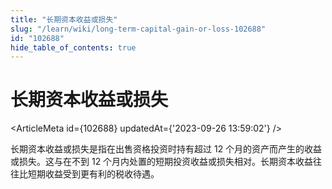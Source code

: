 ```yaml
---
title: "长期资本收益或损失"
slug: "/learn/wiki/long-term-capital-gain-or-loss-102688"
id: "102688"
hide_table_of_contents: true
---
```



# 长期资本收益或损失

<ArticleMeta id={102688} updatedAt={'2023-09-26 13:59:02'} />
<div className='border-solid border-b border-t-0 my-4 border-[var(--ifm-color-gray-300)]' />

长期资本收益或损失是指在出售资格投资时持有超过 12 个月的资产而产生的收益或损失。这与在不到 12 个月内处置的短期投资收益或损失相对。长期资本收益往往比短期收益受到更有利的税收待遇。

